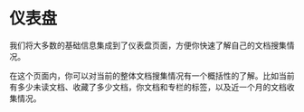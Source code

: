 # 仪表盘

我们将大多数的基础信息集成到了仪表盘页面，方便你快速了解自己的文档搜集情况。

在这个页面内，你可以对当前的整体文档搜集情况有一个概括性的了解。比如当前有多少未读文档、收藏了多少文档，你文档和专栏的标签，以及近一个月的文档收集情况。